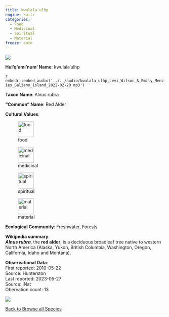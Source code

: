 ```yaml
---
title: kwulala'ulhp
engine: knitr
categories:
  - Food
  - Medicinal
  - Spiritual
  - Material
freeze: auto
---
```

![](https://inaturalist-open-data.s3.amazonaws.com/photos/50900970/medium.jpg){fig-alt="kwulala'ulhp - Red Alder"}

**Hul'q'umi'num' Name**: kwulala'ulhp

`r embedr::embed_audio('../../audio/kwulala_ulhp_Levi_Wilson_&_Emily_Menzies_Galiano_Island_2022-02-20.mp3')`

**Taxon Name**: Alnus rubra

**"Common" Name**: Red Alder

**Cultural Values**:  

::: {layout-nrow=1 style="width:60%"}
![food](/files/food.svg){width=50px}

![medicinal](/files/medicinal.svg){width=50px}

![spiritual](/files/spiritual.svg){width=50px}

![material](/files/material.svg){width=50px}
:::

**Ecological Community**: Freshwater, Forests

**Wikipedia summary**:  
<i><b>Alnus rubra</b></i>, the <b>red alder</b>,
is a deciduous broadleaf tree native to western North America (Alaska, Yukon, British Columbia, Washington, Oregon, California, Idaho and Montana).</p>




**Observational Data**:   
First reported: 2010-05-22  
Source: Hunterston  
Last reported: 2023-05-27  
Source: iNat  
Obervation count: 13

![](community_dist.png)

[<i class="fa fa-arrow-left" aria-hidden="true"></i> Back to Browse all Species](/taxa.html)
